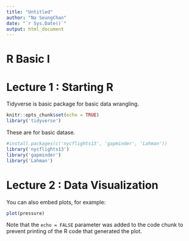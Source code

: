 ```yaml
---
title: "Untitled"
author: "Na SeungChan"
date: "`r Sys.Date()`"
output: html_document
---
```




# R Basic I

# Lecture 1 : Starting R

Tidyverse is basic package for basic data wrangling.

```r
knitr::opts_chunk$set(echo = TRUE)
library('tidyverse')
```


These are for basic datase.

```r
#install.packages(c('nycflights13', 'gapminder', 'Lahman'))
library('nycflights13')
library('gapminder')
library('Lahman')
```

# Lecture 2 : Data Visualization

You can also embed plots, for example:

```r
plot(pressure)
```

Note that the `echo = FALSE` parameter was added to the code chunk to prevent printing of the R code that generated the plot.
